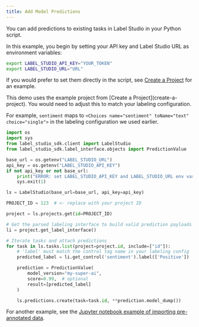 ```yaml
---
title: Add Model Predictions
---
```


You can add predictions to existing tasks in Label Studio in your Python script.

In this example, you begin by setting your API key and Label Studio URL as environment variables:

```bash
export LABEL_STUDIO_API_KEY="YOUR_TOKEN"
export LABEL_STUDIO_URL="URL"
```

If you would prefer to set them directly in the script, see [Create a Project](create-a-project) for an example. 

<Note>
This demo uses the example project from [Create a Project](create-a-project). You would need to adjust this to match your labeling configuration. 

For example, `sentiment` maps to `<Choices name="sentiment" toName="text" choice="single">` in the labeling configuration we used earlier. 

</Note>

```python
import os
import sys
from label_studio_sdk.client import LabelStudio
from label_studio_sdk.label_interface.objects import PredictionValue

base_url = os.getenv("LABEL_STUDIO_URL")
api_key = os.getenv("LABEL_STUDIO_API_KEY")
if not api_key or not base_url:
    print("ERROR: set LABEL_STUDIO_API_KEY and LABEL_STUDIO_URL env var")
    sys.exit(1)

ls = LabelStudio(base_url=base_url, api_key=api_key)

PROJECT_ID = 123  # <- replace with your project ID

project = ls.projects.get(id=PROJECT_ID)

# Get the parsed labeling interface to build valid prediction payloads
li = project.get_label_interface()

# Iterate tasks and attach predictions
for task in ls.tasks.list(project=project.id, include=["id"]):
    # 'label' must match the control tag name in your labeling config
    predicted_label = li.get_control('sentiment').label(['Positive'])

    prediction = PredictionValue(
        model_version="my-super-ai",
        score=0.99,  # optional
        result=[predicted_label]
    )

    ls.predictions.create(task=task.id, **prediction.model_dump())
```

For another example, see the [Jupyter notebook example of importing pre-annotated data](https://github.com/heartexlabs/label-studio-sdk/blob/master/examples/import_preannotations/import_preannotations.ipynb).